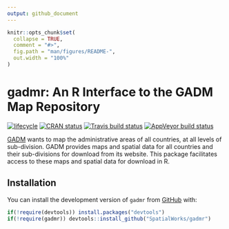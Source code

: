 ```yaml
---
output: github_document
---
```


<!-- README.md is generated from README.Rmd. Please edit that file -->

```r
knitr::opts_chunk$set(
  collapse = TRUE,
  comment = "#>",
  fig.path = "man/figures/README-",
  out.width = "100%"
)
```
# gadmr: An R Interface to the GADM Map Repository
[![lifecycle](https://img.shields.io/badge/lifecycle-maturing-blue.svg)](https://www.tidyverse.org/lifecycle/#maturing)
[![CRAN status](https://www.r-pkg.org/badges/version/gadmr)](https://cran.r-project.org/package=gadmr)
[![Travis build status](https://travis-ci.org/SpatialWorks/gadmr.svg?branch=master)](https://travis-ci.org/SpatialWorks/gadmr)
[![AppVeyor build status](https://ci.appveyor.com/api/projects/status/github/SpatialWorks/gadmr?branch=master&svg=true)](https://ci.appveyor.com/project/SpatialWorks/gadmr)


[GADM](https://gadm.org) wants to map the administrative areas of all countries, at all levels of sub-division. GADM provides maps and spatial data for all countries and their sub-divisions for download from its website. This package facilitates access to these maps and spatial data for download in R.

## Installation

You can install the development version of `gadmr` from [GitHub](https://github.com/SpatialWorks/gadmr.git) with:

```r
if(!require(devtools)) install.packages("devtools")
if(!require(gadmr)) devtools::install_github("SpatialWorks/gadmr")
```


